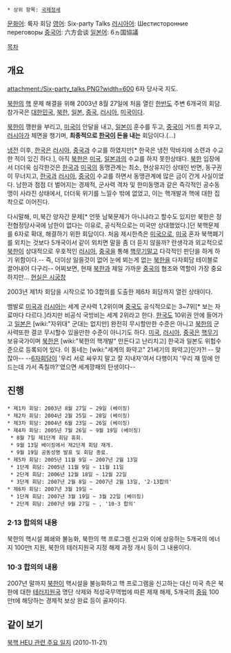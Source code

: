  * 상위 항목: [[국제정세]]

[[문화어]]: 륙자 회담
[[영어]]: Six-party Talks
[[러시아어]]: Шестисторонние переговоры
[[중국어]]: 六方会谈
[[일본어]]: 6ヵ国協議

[[목차]]

== 개요 ==

attachment:/Six-party_talks.PNG?width=600
6자 당사국 지도.

[[북한]]의 [[핵]] 문제 해결을 위해 2003년 8월 27일에 처음 열린 [[한반도]] 주변 6개국의 회담. 참가국은 [[대한민국]], [[북한]], [[일본]], [[중국]], [[러시아]], [[미국]]이다.

[[북한]]이 깽판을 부리고, [[미국]]이 안달을 내고, [[일본]]이 훈수를 두고, [[중국]]이 거드름 피우고, [[러시아]]가 체면을 챙기며, '''최종적으로 [[한국]]이 돈을 내는''' 회담이다.(…)

[[냉전]] 이후, [[한국]]은 [[러시아]], [[중국]]과 수교를 하였지만[* 한국은 냉전 막바지에 소련과 수교한 적이 있긴 하다.], 아직 [[북한]]은 [[미국]], [[일본]]과의 수교를 하지 못한상태다. [[북한]] 입장에서 더더욱 심각한것은 [[한국]]과 [[미국]]의 동맹관계는 최소, 현상유지인 상태인 반면, 동구권이 무너지고, [[한국]]과 [[러시아]], [[중국]]이 수교를 하면서 동맹관계에 많은 금이 간게 사실이었다. 남한과 점점 더 벌어지는 경제적, 군사력 격차 및 한미동맹과 같은 즉각적인 공수동맹이 사라진 상태에서, 더더욱 위기를 느낄수 밖에 없었고, 이는 핵개발과 핵에 대한 집착으로 이어진다.

다시말해, 미,북간 양자간 문제[* 언뜻 남북문제가 아니냐라고 할수도 있지만 북한은 정전협정당사국에 남한이 없다는 이유로, 공식적으로는 미국만 상대했었다.]던 북핵문제를 6자로 확대, 해결하기 위한 회담이다. 처음 제시한측은 [[미국]]으로, [[미국]] 혼자 북핵폐기를 외치는 것보다 5개국이서 같이 외치면 말을 좀 더 듣지 않을까? 란생각과 외교적으로 [[북한]]이 상대적으로 우호적인 [[러시아]], [[중국]]을 통해 [[핵무기]]말고 다각적인 판단을 하게 하기 위함이다.-- 즉, 더이상 잃을것이 없어 눈에 뵈는게 없는 [[북한]]을 다자회담 테이블로 끌어내어 다구리--  어찌보면, 현재 [[북한]]과 제일 가까운 [[중국]]의 협조와 역할이 가장 중요하지만... [[현실은 시궁창]]

2003년 제1차 회담을 시작으로 10·3합의를 도출한 제6차 회담까지 열린 상태이다.

뱀발로 [[미국]]과 [[러시아]]는 세계 군사력 1,2위이며 [[중국]]도 공식적으로는 3~7위[* 보는 자료마다 다르다.]라지만 비공식 국방비는 세계 2위라고 한다. [[한국]]도 10위권 안에 들어가고 [[일본]]은 [wiki:"자위대" 군대는 없지만] 완전히 무시할만한 수준은 아니고 [[북한]]의 군사력또한 결코 무시할수 있을만한 수준이 아니기도 하다. [[미국]], [[러시아]], [[중국]]은 [[핵무기]] 보유국가이며 [[북한]]은 [wiki:"북한의 핵개발" 만든다고 난리치고] 한국과 일본도 위험수준으로 등록되어 있다. 이 동네는 [wiki:"세계의 화약고" 21세기의 화약고]인가?! -- 맞잖아-- --[[6자회담]]이 '우리 서로 싸우지 말고 잘 지내자'여서 다행이지 '우리 쟤 맘에 안드는데 가서 족칠까?'였으면 세계깡패의 탄생이다--
== 진행 ==
 * 제1차 회담: 2003년 8월 27일 ~ 29일 (베이징)
 * 제2차 회담: 2004년 2월 25일 ~ 28일 (베이징)
 * 제3차 회담: 2004년 6월 23일 ~ 26일 (베이징)
 * 제4차 회담: 2005년 7월 26일 ~ 9월 19일 (베이징)
  * 8월 7일 제1단계 회담 휴회.
  * 9월 13일 베이징에서 제2단계 회담 재개.
  * 9월 19일 공동성명 발표 및 회담 종료.
 * 제5차 회담: 2005년 11월 9일 ~ 2007년 2월 13일
  * 1단계 회담: 2005년 11월 9일 ~ 11월 11일
  * 2단계 회담: 2006년 12월 18일 ~ 12월 22일
  * 3단계 회담: 2007년 2월 8일 ~ 2007년 2월 13일, '2·13합의'
 * 제6차 회담: 2007년 3월 19일 ~ 
  * 1단계 회담: 2007년 3월 19일 ~ 3월 22일 (베이징)
  * 2단계 회담: 2007년 9월 27일 ~ , '10·3 합의'

=== 2·13 합의의 내용 ===
북한의 핵시설 폐쇄와 불능화, 북한의 핵 프로그램 신고와 이에 상응하는 5개국의 에너지 100만t 지원, 북한의 테러지원국 지정 해제 과정 개시 등이 그 내용이다.

=== 10·3 합의의 내용 ===
2007년 말까지 [[북한]]이 핵시설을 불능화하고 핵 프로그램을 신고하는 대신 미국 측은 북한에 대한 [[테러]]지원국 명단 삭제와 적성국무역법에 따른 제재 해제, 5개국의 [[중유]] 100만t에 해당하는 경제적 보상 완료 등이 골자이다.

== 같이 보기 ==
[http://news.naver.com/main/read.nhn?mode=LSD&mid=sec&sid1=100&oid=001&aid=0004777835 북핵 HEU 관련 주요 일지] (2010-11-21)
